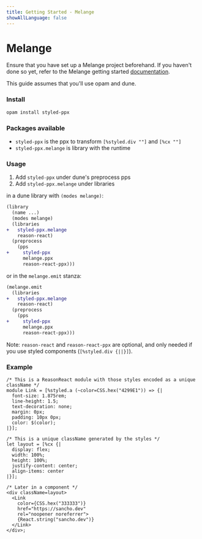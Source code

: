 ```yaml
---
title: Getting Started - Melange
showAllLanguage: false
---
```



# Melange

Ensure that you have set up a Melange project beforehand. If you haven't done so yet, refer to the Melange getting started [documentation](https://melange.re/v3.0.0/getting-started.html).

This guide assumes that you'll use opam and dune.

### Install

```bash
opam install styled-ppx
```

### Packages available

- `styled-ppx` is the ppx to transform `[%styled.div ""]` and `[%cx ""]`
- `styled-ppx.melange` is library with the runtime

### Usage

1) Add `styled-ppx` under dune's preprocess pps
2) Add `styled-ppx.melange` under libraries

in a dune library with `(modes melange)`:

```diff
(library
  (name ...)
  (modes melange)
  (libraries
+   styled-ppx.melange
    reason-react)
  (preprocess
    (pps
+     styled-ppx
      melange.ppx
      reason-react-ppx)))
```

or in the `melange.emit` stanza:

```diff
(melange.emit
  (libraries
+   styled-ppx.melange
    reason-react)
  (preprocess
    (pps
+     styled-ppx
      melange.ppx
      reason-react-ppx)))
```

Note: `reason-react` and `reason-react-ppx` are optional, and only needed if you use styled components (`[%styled.div {||}]`).

### Example

```reason
/* This is a ReasonReact module with those styles encoded as a unique className */
module Link = [%styled.a (~color=CSS.hex("4299E1")) => {|
  font-size: 1.875rem;
  line-height: 1.5;
  text-decoration: none;
  margin: 0px;
  padding: 10px 0px;
  color: $(color);
|}];

/* This is a unique className generated by the styles */
let layout = [%cx {|
  display: flex;
  width: 100%;
  height: 100%;
  justify-content: center;
  align-items: center
|}];

/* Later in a component */
<div className=layout>
  <Link
    color={CSS.hex("333333")}
    href="https://sancho.dev"
    rel="noopener noreferrer">
    {React.string("sancho.dev")}
  </Link>
</div>;
```
